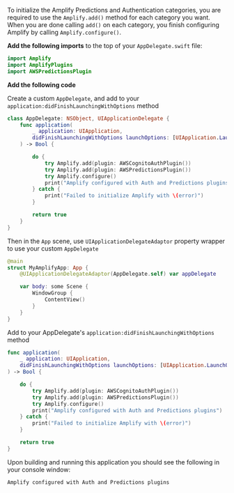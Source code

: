 To initialize the Amplify Predictions and Authentication categories, you are required to use the `Amplify.add()` method for each category you want.  When you are done calling `add()` on each category, you finish configuring Amplify by calling `Amplify.configure()`.

**Add the following imports** to the top of your `AppDelegate.swift` file:
```swift
import Amplify
import AmplifyPlugins
import AWSPredictionsPlugin
```

**Add the following code**

<BlockSwitcher>

<Block name="SwiftUI">

Create a custom `AppDelegate`, and add to your `application:didFinishLaunchingWithOptions` method
```swift
class AppDelegate: NSObject, UIApplicationDelegate {
    func application(
        _ application: UIApplication,
        didFinishLaunchingWithOptions launchOptions: [UIApplication.LaunchOptionsKey: Any]?
    ) -> Bool {

        do {
            try Amplify.add(plugin: AWSCognitoAuthPlugin())
            try Amplify.add(plugin: AWSPredictionsPlugin())
            try Amplify.configure()
            print("Amplify configured with Auth and Predictions plugins")
        } catch {
            print("Failed to initialize Amplify with \(error)")
        }

        return true
    }
}
```

Then in the `App` scene, use `UIApplicationDelegateAdaptor` property wrapper to use your custom `AppDelegate`
```swift
@main
struct MyAmplifyApp: App {
    @UIApplicationDelegateAdaptor(AppDelegate.self) var appDelegate

    var body: some Scene {
        WindowGroup {
            ContentView()
        }
    }
}
```

</Block>

<Block name="UIKit">

Add to your AppDelegate's `application:didFinishLaunchingWithOptions` method

```swift
func application(
    _ application: UIApplication,
    didFinishLaunchingWithOptions launchOptions: [UIApplication.LaunchOptionsKey: Any]?
) -> Bool {

    do {
        try Amplify.add(plugin: AWSCognitoAuthPlugin())
        try Amplify.add(plugin: AWSPredictionsPlugin())
        try Amplify.configure()
        print("Amplify configured with Auth and Predictions plugins")
    } catch {
        print("Failed to initialize Amplify with \(error)")
    }

    return true
}
```

</Block>

</BlockSwitcher>

Upon building and running this application you should see the following in your console window:

```bash
Amplify configured with Auth and Predictions plugins
```
